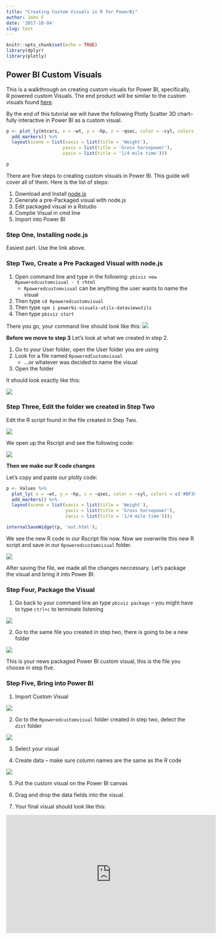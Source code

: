 ```yaml
---
title: "Creating Custom Visuals in R for PowerBi"
author: John F
date: '2017-10-04'
slug: test
---
```


```r
knitr::opts_chunk$set(echo = TRUE)
library(dplyr)
library(plotly)
```


## Power BI Custom Visuals

This is a walkthrough on creating custom visuals for Power BI, specifically, R powered custom Visuals. The end product will be similar to the custom visuals found [here](https://powerbi.microsoft.com/en-us/documentation/powerbi-desktop-r-powered-custom-visuals/).  

By the end of this tutorial we will have the following Plotly Scatter 3D chart--fully interactive in Power BI as a custom visual. 

```r
p <- plot_ly(mtcars, x = ~wt, y = ~hp, z = ~qsec, color = ~cyl, colors = c('#BF382A', '#0C4B8E')) %>%
  add_markers() %>%
  layout(scene = list(xaxis = list(title = 'Weight'),
                     yaxis = list(title = 'Gross horsepower'),
                     zaxis = list(title = '1/4 mile time')))

p

```


There are five steps to creating custom visuals in Power BI. This guide will cover all of them. Here is the list of steps:


1. Download and Install [node.js](https://nodejs.org/en/)
2. Generate a pre-Packaged visual with node.js 
3. Edit packaged visual in a Rstudio
4. Complie Visual in cmd line 
5. Import into Power BI 

### Step One, Installing node.js

Easiest part. Use the link above.






### Step Two, Create a Pre Packaged Visual with node.js

1. Open command line and type in the following: `pbiviz new Rpoweredcustomvisual - t rhtml`
      + `Rpoweredcustomvisual` can be anything the user wants to name the visual
2. Then type `cd Rpoweredcustomvisual`
3. Then type `npm i powerbi-visuals-utils-dataviewutils` 
4. Then type `pbiviz start` 

There you go, your command line should look like this: 
\center ![](pictures/CommandLineAfterRvisualpromt.PNG) \center

__Before we move to step 3__ 
Let's look at what we created in step 2. 

1. Go to your User folder, open the User folder you are using
2. Look for a file named `RpoweredCustomvisual` 
      + ...or whatever was decided to name the visual
3. Open the folder 

It should look exactly like this:

  \center ![](pictures/What the Packaged R Visual Looks like.PNG) \center








### Step Three, Edit the folder we created in Step Two

Edit the R script found in the file created in Step Two. 

![](pictures/Rscipt location.PNG)

We open up the Rscript and see the following code:

![](pictures/What the R Script Looks Like before.PNG)

__Then we make our R code changes__ 

Let's copy and paste our plotly code: 

```r

p <- Values %>%
  plot_ly( x = ~wt, y = ~hp, z = ~qsec, color = ~cyl, colors = c('#BF382A', '#0C4B8E')) %>%
  add_markers() %>%
  layout(scene = list(xaxis = list(title = 'Weight'),
                      yaxis = list(title = 'Gross horsepower'),
                      zaxis = list(title = '1/4 mile time')));

internalSaveWidget(p, 'out.html');

```

We see the new R code in our Rscript file now. Now we overwrite this new R script and save in our `Rpoweredcustomvisual` folder. 

![](pictures/What the code looks like after changing R Script 4.PNG)

After saving the file, we made all the changes neccessary. Let's package the visual and bring it into Power BI. 







### Step Four, Package the Visual

1. Go back to your command line an type `pbiviz package` -- you might have to type `ctrl+c` to terminate listening

  ![](pictures/packageVisual.PNG)

2. Go to the same file you created in step two, there is going to be a new folder

  ![](pictures/new fodler created after PACKAGE step.PNG)

This is your news packaged Power BI custom visual, this is the file you choose in step five. 







### Step Five, Bring into Power BI


1. Import Custom Visual 

![](pictures/Import custom Visual Power BI.PNG)

2. Go to the `Rpoweredcustomvisual` folder created in step two, delect the `dist` folder 

![](pictures/CustomVisual in folder.PNG)

3. Select your visual

4. Create data -- make sure column names are the same as the R code

![](pictures\random data for visual.PNG)

5. Put the custom visual on the Power BI canvas 

6. Drag and drop the data fields into the visual.

7. Your final visual should look like this:


<iframe width="560" height="315" src="https://www.youtube.com/embed/cqqa3EhFS1c" frameborder="0" allowfullscreen></iframe>











